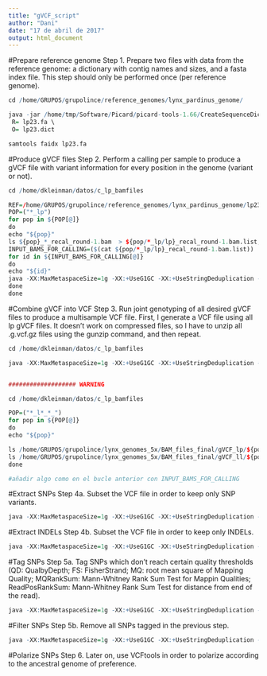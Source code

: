 ```yaml
---
title: "gVCF_script"
author: "Dani"
date: "17 de abril de 2017"
output: html_document
---
```


#Prepare reference genome
Step 1. Prepare two files with data from the reference genome: a dictionary with contig names and sizes, and a fasta index file. This step should only be performed once (per reference genome).

```r

cd /home/GRUPOS/grupolince/reference_genomes/lynx_pardinus_genome/

java -jar /home/tmp/Software/Picard/picard-tools-1.66/CreateSequenceDictionary.jar \
 R= lp23.fa \
 O= lp23.dict

samtools faidx lp23.fa
```

#Produce gVCF files
Step 2. Perform a calling per sample to produce a gVCF file with variant information for every position in the genome (variant or not).

```r

cd /home/dkleinman/datos/c_lp_bamfiles

REF=/home/GRUPOS/grupolince/reference_genomes/lynx_pardinus_genome/lp23.fa
POP=("*_lp")
for pop in ${POP[@]}
do
echo "${pop}"
ls ${pop}_*_recal_round-1.bam  > ${pop/*_lp/lp}_recal_round-1.bam.list;
INPUT_BAMS_FOR_CALLING=($(cat ${pop/*_lp/lp}_recal_round-1.bam.list)) 
for id in ${INPUT_BAMS_FOR_CALLING[@]}
do
echo "${id}"
java -XX:MaxMetaspaceSize=1g -XX:+UseG1GC -XX:+UseStringDeduplication -Xms64g -Xmx64g -jar /opt/GATK-3.7/GenomeAnalysisTK.jar -T HaplotypeCaller -R $REF -I ${id} --emitRefConfidence GVCF -o ${id/.bam/.g.vcf.gz}
done
done

```

#Combine gVCF into VCF
Step 3. Run joint genotyping of all desired gVCF files to produce a multisample VCF file. First, I generate a VCF file using all lp gVCF files. It doesn't work on compressed files, so I have to unzip all .g.vcf.gz files using the gunzip command, and then repeat.

```r

cd /home/dkleinman/datos/c_lp_bamfiles

java -XX:MaxMetaspaceSize=1g -XX:+UseG1GC -XX:+UseStringDeduplication -Xms64g -Xmx128g -jar /opt/GATK-3.7/GenomeAnalysisTK.jar -T GenotypeGVCFs -R /home/GRUPOS/grupolince/reference_genomes/lynx_pardinus_genome/lp23.fa $(for var in *.g.vcf; do echo -V ${var}" ";done) -o lp_all_pop_recal_round-1.vcf


################### WARNING

cd /home/dkleinman/datos/c_lp_bamfiles

POP=("*_l*_*_")
for pop in ${POP[@]}
do
echo "${pop}"

ls /home/GRUPOS/grupolince/lynx_genomes_5x/BAM_files_final/gVCF_lp/${pop}recal_round-1.g.vcf  > ${pop/*_l*_*_/lp_and_ll}_recal_round-1.g.vcf.list
ls /home/GRUPOS/grupolince/lynx_genomes_5x/BAM_files_final/gVCF_ll/${pop}recal_round-1.g.vcf.gz  >> ${pop/*_l*_*_/lp_and_ll}_recal_round-1.g.vcf.list;
done

#añadir algo como en el bucle anterior con INPUT_BAMS_FOR_CALLING

```

#Extract SNPs
Step 4a. Subset the VCF file in order to keep only SNP variants.

```r

java -XX:MaxMetaspaceSize=1g -XX:+UseG1GC -XX:+UseStringDeduplication -Xms64g -Xmx128g -jar /opt/GATK-3.7/GenomeAnalysisTK.jar -T SelectVariants -selectType SNP -R /home/GRUPOS/grupolince/reference_genomes/lynx_pardinus_genome/lp23.fa -V lp_all_pop_recal_round-1.vcf -o lp_all_pop_recal_round-1_SNPs.vcf

```

#Extract INDELs
Step 4b. Subset the VCF file in order to keep only INDELs.

```r

java -XX:MaxMetaspaceSize=1g -XX:+UseG1GC -XX:+UseStringDeduplication -Xms64g -Xmx64g -jar /opt/GATK-3.7/GenomeAnalysisTK.jar -T SelectVariants -selectType INDEL -R /home/GRUPOS/grupolince/reference_genomes/lynx_pardinus_genome/lp23.fa -V lp_all_pop_recal_round-1.vcf -o lp_all_pop_recal_round-1_indels.vcf

```

#Tag SNPs
Step 5a. Tag SNPs which don't reach certain quality thresholds (QD: QualbyDepth; FS: FisherStrand; MQ: root mean square of Mapping Quality; MQRankSum: Mann-Whitney Rank Sum Test for Mappin Qualities; ReadPosRankSum: Mann-Whitney Rank Sum Test for distance from end of the read).

```r

java -XX:MaxMetaspaceSize=1g -XX:+UseG1GC -XX:+UseStringDeduplication -Xms64g -Xmx128g -jar /opt/GATK-3.7/GenomeAnalysisTK.jar -T VariantFiltration --filterName "snpsfilter" --filterExpression "QD<2.0||MQ<40.0||FS>60.0||MQRankSum<-12.5||ReadPosRankSum<-8.0" -R /home/GRUPOS/grupolince/reference_genomes/lynx_pardinus_genome/lp23.fa -V lp_all_pop_recal_round-1_SNPs.vcf -o lp_all_pop_recal_round-1_SNPs_tagged.vcf

```

#Filter SNPs
Step 5b. Remove all SNPs tagged in the previous step.

```r

java -XX:MaxMetaspaceSize=1g -XX:+UseG1GC -XX:+UseStringDeduplication -Xms64g  -Xmx64g -jar /opt/GATK-3.7/GenomeAnalysisTK.jar -T SelectVariants -select 'vc.isNotFiltered()' -R /home/GRUPOS/grupolince/reference_genomes/lynx_pardinus_genome/lp23.fa -V lp_all_pop_recal_round-1_SNPs_tagged.vcf -o lp_all_pop_recal_round-1_SNPs_tagged_filtered.vcf

```

#Polarize SNPs
Step 6. Later on, use VCFtools in order to polarize according to the ancestral genome of preference.
